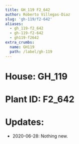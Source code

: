 ```yaml
---
title: GH_119 F2_642
author: Roberto Villegas-Diaz
slug: 'gh-119/f2-642'
aliases:
  - gh_119-f2_642
  - gh-119-f2-642
  - gh119-f2642
extra_crumbs:
  name: GH119
  path: /label/gh-119
---
```


# **House**: GH_119
# **Plant ID**: F2_642
# **Updates**: 
 - 2020-06-28: Nothing new.
